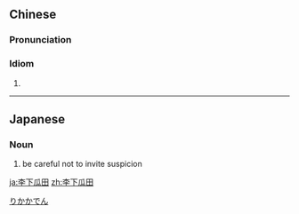 ==Chinese==
{{zh-forms|type=22}}

===Pronunciation===
{{zh-pron
|m=lǐxiàguātián
|c=lei5 haa6 gwaa1 tin4
|cat=cy
}}

===Idiom===
{{zh-idiom}}

# {{zh-synonym|瓜田李下}}

----

==Japanese==
{{ja-kanjitab|り|か|か|でん|yomi=o}}

===Noun===
{{ja-noun|りか かでん}}

# be careful not to invite suspicion

[[Category:Yojijukugo|りかかでん]]

[[ja:李下瓜田]]
[[zh:李下瓜田]]